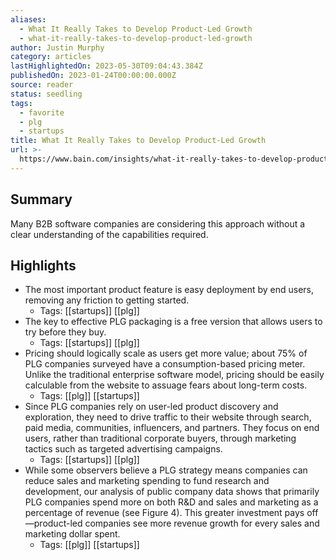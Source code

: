 ```yaml
---
aliases:
  - What It Really Takes to Develop Product-Led Growth
  - what-it-really-takes-to-develop-product-led-growth
author: Justin Murphy
category: articles
lastHighlightedOn: 2023-05-30T09:04:43.384Z
publishedOn: 2023-01-24T00:00:00.000Z
source: reader
status: seedling
tags:
  - favorite
  - plg
  - startups
title: What It Really Takes to Develop Product-Led Growth
url: >-
  https://www.bain.com/insights/what-it-really-takes-to-develop-product-led-growth/
---
```

## Summary

Many B2B software companies are considering this approach without a clear understanding of the capabilities required.

## Highlights

- The most important product feature is easy deployment by end users, removing any friction to getting started.
    - Tags: [[startups]] [[plg]]
- The key to effective PLG packaging is a free version that allows users to try before they buy.
    - Tags: [[startups]] [[plg]]
- Pricing should logically scale as users get more value; about 75% of PLG companies surveyed have a consumption-based pricing meter. Unlike the traditional enterprise software model, pricing should be easily calculable from the website to assuage fears about long-term costs.
    - Tags: [[plg]] [[startups]]
- Since PLG companies rely on user-led product discovery and exploration, they need to drive traffic to their website through search, paid media, communities, influencers, and partners. They focus on end users, rather than traditional corporate buyers, through marketing tactics such as targeted advertising campaigns.
    - Tags: [[startups]] [[plg]]
- While some observers believe a PLG strategy means companies can reduce sales and marketing spending to fund research and development, our analysis of public company data shows that primarily PLG companies spend more on both R&D and sales and marketing as a percentage of revenue (see Figure 4).
  This greater investment pays off—product-led companies see more revenue growth for every sales and marketing dollar spent.
    - Tags: [[plg]] [[startups]]
